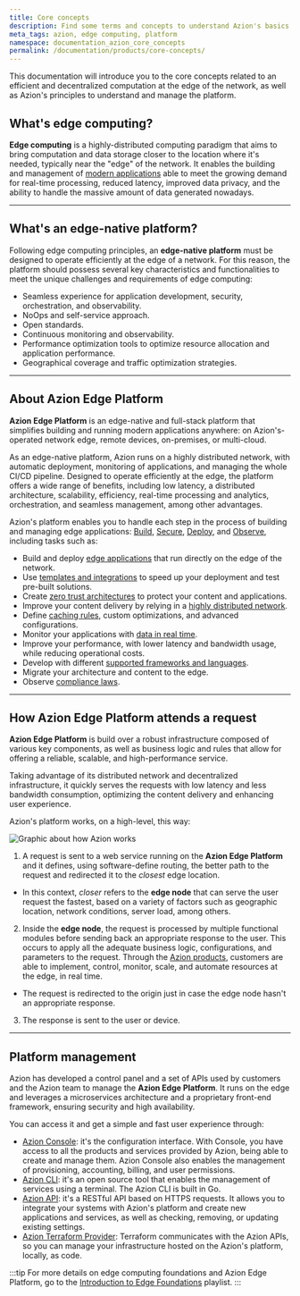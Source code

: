 ```yaml
---
title: Core concepts
description: Find some terms and concepts to understand Azion's basics.
meta_tags: azion, edge computing, platform
namespace: documentation_azion_core_concepts
permalink: /documentation/products/core-concepts/
---
```


This documentation will introduce you to the core concepts related to an efficient and decentralized computation at the edge of the network, as well as Azion's principles to understand and manage the platform. 

## What's edge computing?

**Edge computing** is a highly-distributed computing paradigm that aims to bring computation and data storage closer to the location where it's needed, typically near the "edge" of the network. It enables the building and management of [modern applications](/en/documentation/products/guides/build/overview/) able to meet the growing demand for real-time processing, reduced latency, improved data privacy, and the ability to handle the massive amount of data generated nowadays.

---

## What's an edge-native platform?

Following edge computing principles, an **edge-native platform** must be designed to operate efficiently at the edge of a network. For this reason, the platform should possess several key characteristics and functionalities to meet the unique challenges and requirements of edge computing:

- Seamless experience for application development, security, orchestration, and observability.
- NoOps and self-service approach.
- Open standards.
- Continuous monitoring and observability.
- Performance optimization tools to optimize resource allocation and application performance.
- Geographical coverage and traffic optimization strategies.

---

## About Azion Edge Platform

**Azion Edge Platform** is an edge-native and full-stack platform that simplifies building and running modern applications anywhere: on Azion's-operated network edge, remote devices, on-premises, or multi-cloud.

As an edge-native platform, Azion runs on a highly distributed network, with automatic deployment, monitoring of applications, and managing the whole CI/CD pipeline. Designed to operate efficiently at the edge, the platform offers a wide range of benefits, including low latency, a distributed architecture, scalability, efficiency, real-time processing and analytics, orchestration, and seamless management, among other advantages.

Azion's platform enables you to handle each step in the process of building and managing edge applications: [Build](/en/documentation/products/build/), [Secure](/en/documentation/products/secure/), [Deploy](/en/documentation/products/deploy/), and [Observe](/en/documentation/products/observe/), including tasks such as:

- Build and deploy [edge applications](/en/documentation/products/build/edge-application/) that run directly on the edge of the network.
- Use [templates and integrations](/en/documentation/products/marketplace/templates-and-integrations-overview/) to speed up your deployment and test pre-built solutions.
- Create [zero trust architectures](https://www.azion.com/en/blog/first-steps-to-simplify-the-zero-trust-model-adoption/) to protect your content and applications.
- Improve your content delivery by relying in a [highly distributed network](https://www.azion.com/en/products/our-network/).
- Define [caching rules](/en/documentation/products/build/edge-application/edge-cache/), custom optimizations, and advanced configurations.
- Monitor your applications with [data in real time](/en/documentation/products/observe/real-time-metrics/). 
- Improve your performance, with lower latency and bandwidth usage, while reducing operational costs.
- Develop with different [supported frameworks and languages](/en/documentation/products/build/develop-with-azion/frameworks-specific/overview/).
- Migrate your architecture and content to the edge.
- Observe [compliance laws](https://www.azion.com/en/compliance/).

---

## How Azion Edge Platform attends a request

**Azion Edge Platform** is build over a robust infrastructure composed of various key components, as well as business logic and rules that allow for offering a reliable, scalable, and high-performance service.

Taking advantage of its distributed network and decentralized infrastructure, it quickly serves the requests with low latency and less bandwidth consumption, optimizing the content delivery and enhancing user experience. 

Azion's platform works, on a high-level, this way:

![Graphic about how Azion works](/assets/docs/images/uploads/request_flow.png)

1. A request is sent to a web service running on the **Azion Edge Platform** and it defines, using software-define routing, the better path to the request and redirected it to the *closest* edge location.
- In this context, *closer* refers to the **edge node** that can serve the user request the fastest, based on a variety of factors such as geographic location, network conditions, server load, among others. 
2. Inside the **edge node**, the request is processed by multiple functional modules before sending back an appropriate response to the user. This occurs to apply all the adequate business logic, configurations, and parameters to the request. Through the [Azion products](/en/documentation/), customers are able to implement, control, monitor, scale, and automate resources at the edge, in real time.
- The request is redirected to the origin just in case the edge node hasn't an appropriate response.
3. The response is sent to the user or device.

---

## Platform management

Azion has developed a control panel and a set of APIs used by customers and the Azion team to manage the **Azion Edge Platform**. It runs on the edge and leverages a microservices architecture and a proprietary front-end framework, ensuring security and high availability.

You can access it and get a simple and fast user experience through:

- [Azion Console](/en/documentation/products/guides/getting-to-know-real-time-manager/): it's the configuration interface. With Console, you have access to all the products and services provided by Azion, being able to create and manage them. Azion Console also enables the management of provisioning, accounting, billing, and user permissions.
- [Azion CLI](/en/documentation/products/azion-cli/overview/): it's an open source tool that enables the management of services using a terminal. The Azion CLI is built in Go.
- [Azion API](https://api.azion.com/): it's a RESTful API based on HTTPS requests. It allows you to integrate your systems with Azion's platform and create new applications and services, as well as checking, removing, or updating existing settings.
- [Azion Terraform Provider](/en/documentation/products/terraform-provider/): Terraform communicates with the Azion APIs, so you can manage your infrastructure hosted on the Azion's platform, locally, as code.

:::tip
For more details on edge computing foundations and Azion Edge Platform, go to the [Introduction to Edge Foundations](https://www.youtube.com/watch?v=ZBC8h-0l1FQ&list=PL02NW2s3y10N0SQ-2mWL9WN-RWHE8atMp) playlist.
:::




